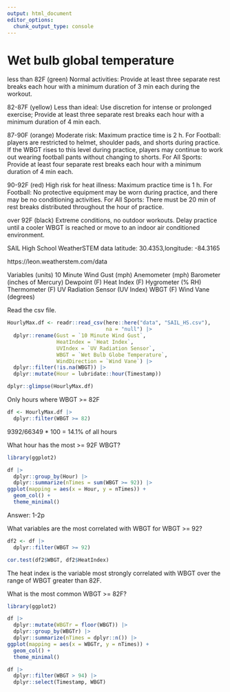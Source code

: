 ```yaml
---
output: html_document
editor_options: 
  chunk_output_type: console
---
```

# Wet bulb global temperature 

less than 82F (green) Normal activities: Provide at least three separate rest breaks each hour with a minimum duration of 3 min each during the workout.

82-87F (yellow) Less than ideal: Use discretion for intense or prolonged exercise; Provide at least three separate rest breaks each hour with a minimum duration of 4 min each.

87-90F (orange) Moderate risk: Maximum practice time is 2 h. For Football: players are restricted to helmet, shoulder pads, and shorts during practice. If the WBGT rises to this level during practice, players may continue to work out wearing football pants without changing to shorts. For All Sports: Provide at least four separate rest breaks each hour with a minimum duration of 4 min each.

90-92F (red) High risk for heat illness: Maximum practice time is 1 h. For Football: No protective equipment may be worn during practice, and there may be no conditioning activities. For All Sports: There must be 20 min of rest breaks distributed throughout the hour of practice.

over 92F (black) Extreme conditions, no outdoor workouts. Delay practice until a cooler WBGT is reached or move to an indoor air conditioned environment.

SAIL High School WeatherSTEM data
latitude: 30.4353,longitude: -84.3165

https://leon.weatherstem.com/data

Variables (units)
10 Minute Wind Gust (mph)
Anemometer (mph)
Barometer (inches of Mercury)
Dewpoint (F)
Heat Index (F)
Hygrometer (% RH)
Thermometer (F)
UV Radiation Sensor (UV Index)
WBGT (F)
Wind Vane (degrees)

Read the csv file.
```r
HourlyMax.df <- readr::read_csv(here::here("data", "SAIL_HS.csv"),
                                na = "null") |>
  dplyr::rename(Gust = `10 Minute Wind Gust`,
                HeatIndex = `Heat Index`,
                UVIndex = `UV Radiation Sensor`,
                WBGT = `Wet Bulb Globe Temperature`,
                WindDirection = `Wind Vane`) |>
  dplyr::filter(!is.na(WBGT)) |>
  dplyr::mutate(Hour = lubridate::hour(Timestamp))

dplyr::glimpse(HourlyMax.df)
```

Only hours where WBGT >= 82F
```r
df <- HourlyMax.df |>
  dplyr::filter(WBGT >= 82)
```

9392/66349 * 100 = 14.1% of all hours

What hour has the most >= 92F WBGT?
```r
library(ggplot2)

df |> 
  dplyr::group_by(Hour) |>
  dplyr::summarize(nTimes = sum(WBGT >= 92)) |>
ggplot(mapping = aes(x = Hour, y = nTimes)) +
  geom_col() +
  theme_minimal()
```

Answer: 1-2p

What variables are the most correlated with WBGT for WBGT >= 92?

```r
df2 <- df |>
  dplyr::filter(WBGT >= 92)

cor.test(df2$WBGT, df2$HeatIndex)
```

The heat index is the variable most strongly correlated with WBGT over the range of WBGT greater than 82F.

What is the most common WBGT >= 82F?
```r
library(ggplot2)

df |> 
  dplyr::mutate(WBGTr = floor(WBGT)) |>
  dplyr::group_by(WBGTr) |>
  dplyr::summarize(nTimes = dplyr::n()) |>
ggplot(mapping = aes(x = WBGTr, y = nTimes)) +
  geom_col() +
  theme_minimal()
```

```r
df |>
  dplyr::filter(WBGT > 94) |>
  dplyr::select(Timestamp, WBGT)
```